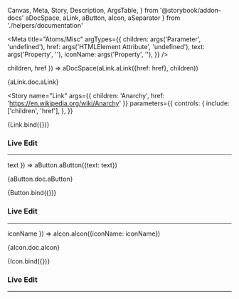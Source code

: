   Canvas,
  Meta,
  Story,
  Description,
  ArgsTable,
} from '@storybook/addon-docs'
  aDocSpace, aLink, aButton, aIcon, aSeparator
} from './helpers/documentation'

<Meta
  title="Atoms/Misc"
  argTypes={{
    children: args('Parameter', 'undefined'),
    href: args('HTMLElement Attribute', 'undefined'),
    text: args('Property', ''),
    iconName: args('Property', ''),
  }}
/>

<!-- -  -  -  -  -  -  -  -  -  -  -  -  -  -  -  -  -  -  -  -  -  -  -  -  -  -  -  -  -  -  -  - -->
<!-- prettier-ignore-start -->

  children,
  href
}) =>
  aDocSpace(aLink.aLink({href: href}, children))

<Description>{aLink.doc.aLink}</Description>

<!-- prettier-ignore-end -->

<Story
  name="Link"
  args={{
    children: 'Anarchy',
    href: 'https://en.wikipedia.org/wiki/Anarchy'
  }}
  parameters={{
    controls: {
      include: ['children', 'href'],
    },
  }}
>
  {Link.bind({})}
</Story>

### Live Edit

<ArgsTable story="Link" />

---

<!-- -  -  -  -  -  -  -  -  -  -  -  -  -  -  -  -  -  -  -  -  -  -  -  -  -  -  -  -  -  -  -  - -->
<!-- prettier-ignore-start -->

  text
}) =>
  aButton.aButton({text: text})

<Description>{aButton.doc.aButton}</Description>

<!-- prettier-ignore-end -->

<Canvas>
  <Story
    name="Button"
    args={{
      text: 'Anarchy',
    }}
    parameters={{
      controls: {
        include: ['text'],
      },
    }}
  >
    {Button.bind({})}
  </Story>
</Canvas>

### Live Edit

<ArgsTable story="Button" />

---

<!-- -  -  -  -  -  -  -  -  -  -  -  -  -  -  -  -  -  -  -  -  -  -  -  -  -  -  -  -  -  -  -  - -->
<!-- prettier-ignore-start -->

  iconName
}) =>
  aIcon.aIcon({iconName: iconName})

<Description>{aIcon.doc.aIcon}</Description>

<!-- prettier-ignore-end -->

<Canvas>
  <Story
    name="Icon"
    args={{
      iconName: 'balance',
    }}
    parameters={{
      controls: {
        include: ['iconName'],
      },
    }}
  >
    {Icon.bind({})}
  </Story>
</Canvas>

### Live Edit

<ArgsTable story="Icon" />

---